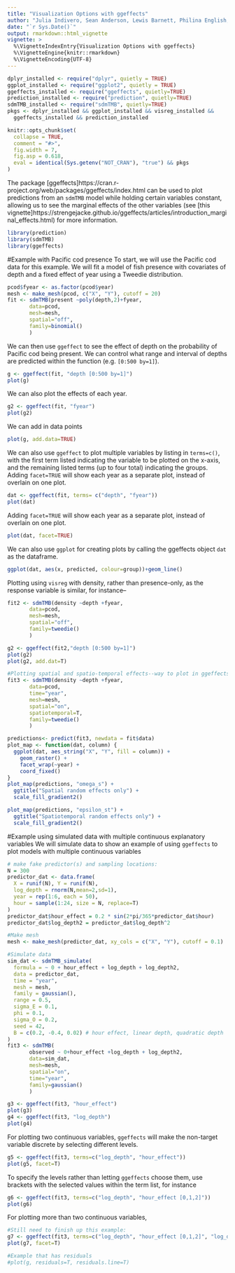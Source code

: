 ```yaml
---
title: "Visualization Options with ggeffects"
author: "Julia Indivero, Sean Anderson, Lewis Barnett, Philina English, Eric Ward"
date: "`r Sys.Date()`"
output: rmarkdown::html_vignette
vignette: >
  %\VignetteIndexEntry{Visualization Options with ggeffects}
  %\VignetteEngine{knitr::rmarkdown}
  %\VignetteEncoding{UTF-8}
---
```


```r
dplyr_installed <- require("dplyr", quietly = TRUE)
ggplot_installed <- require("ggplot2", quietly = TRUE)
ggeffects_installed <- require("ggeffects", quietly=TRUE)
prediction_installed <- require("prediction", quietly=TRUE)
sdmTMB_installed <- require("sdmTMB", quietly=TRUE)
pkgs <- dplyr_installed && ggplot_installed && visreg_installed && 
  ggeffects_installed && prediction_installed

knitr::opts_chunk$set(
  collapse = TRUE,
  comment = "#>",
  fig.width = 7,
  fig.asp = 0.618,
  eval = identical(Sys.getenv("NOT_CRAN"), "true") && pkgs
)
```

The package [ggeffects]https://cran.r-project.org/web/packages/ggeffects/index.html can be used to plot predictions from an `sdmTMB` model while holding certain variables constant, allowing us to see the marginal effects of the other variables (see [this vignette]https://strengejacke.github.io/ggeffects/articles/introduction_marginal_effects.html) for more information.

```r
library(prediction)
library(sdmTMB)
library(ggeffects)
```

#Example with Pacific cod presence
To start, we will use the Pacific cod data for this example. We will fit a model of fish presence with covariates of depth and a fixed effect of year using a Tweedie distribution.

```r
pcod$fyear <- as.factor(pcod$year)
mesh <- make_mesh(pcod, c("X", "Y"), cutoff = 20)
fit <- sdmTMB(present ~poly(depth,2)+fyear,
       data=pcod, 
       mesh=mesh,
       spatial="off",
       family=binomial()
       )
```

We can then use `ggeffect` to see the effect of depth on the probability of Pacific cod being present. We can control what range and interval of depths are predicted within the function (e.g. `[0:500 by=1]`).
```r
g <- ggeffect(fit, "depth [0:500 by=1]")
plot(g)
```

We can also plot the effects of each year.
```r
g2 <- ggeffect(fit, "fyear")
plot(g2)     
```

We can add in data points
```r
plot(g, add.data=TRUE)
```

We can also use `ggeffect` to plot multiple variables by listing in `terms=c()`, with the first term listed indicating the variable to be plotted on the x-axis, and the remaining listed terms (up to four total) indicating the groups. Adding `facet=TRUE` will show each year as a separate plot, instead of overlain on one plot.
```r
dat <- ggeffect(fit, terms= c("depth", "fyear"))
plot(dat)
```

Adding `facet=TRUE` will show each year as a separate plot, instead of overlain on one plot.
```r
plot(dat, facet=TRUE)
```

We can also use `ggplot` for creating plots by calling the ggeffects object `dat` as the dataframe.
```r
ggplot(dat, aes(x, predicted, colour=group))+geom_line()
```

Plotting using `visreg` with density, rather than presence-only, as the response variable is similar, for instance--
```r
fit2 <- sdmTMB(density ~depth +fyear,
       data=pcod, 
       mesh=mesh,
       spatial="off",
       family=tweedie()
       )

g2 <- ggeffect(fit2,"depth [0:500 by=1]")
plot(g2)
plot(g2, add.dat=T)
```


```r
#Plotting spatial and spatio-temporal effects--way to plot in ggeffects?
fit3 <- sdmTMB(density ~depth +fyear,
       data=pcod, 
       time="year",
       mesh=mesh,
       spatial="on",
       spatiotemporal=T,
       family=tweedie()
       )

predictions<- predict(fit3, newdata = fit$data)
plot_map <- function(dat, column) {
  ggplot(dat, aes_string("X", "Y", fill = column)) +
    geom_raster() +
    facet_wrap(~year) +
    coord_fixed()
}
plot_map(predictions, "omega_s") +
  ggtitle("Spatial random effects only") +
  scale_fill_gradient2()

plot_map(predictions, "epsilon_st") +
  ggtitle("Spatiotemporal random effects only") +
  scale_fill_gradient2()
```

#Example using simulated data with multiple continuous explanatory variables
We will simulate data to show an example of using `ggeffects` to plot models with multiple continuous variables
```r
# make fake predictor(s) and sampling locations:
N = 300
predictor_dat <- data.frame(
  X = runif(N), Y = runif(N),
  log_depth = rnorm(N,mean=2,sd=1), 
  year = rep(1:6, each = 50),
  hour = sample(1:24, size = N, replace=T)
)
predictor_dat$hour_effect = 0.2 * sin(2*pi/365*predictor_dat$hour)
predictor_dat$log_depth2 = predictor_dat$log_depth^2

#Make mesh
mesh <- make_mesh(predictor_dat, xy_cols = c("X", "Y"), cutoff = 0.1)

#Simulate data
sim_dat <- sdmTMB_simulate(
  formula = ~ 0 + hour_effect + log_depth + log_depth2,
  data = predictor_dat,
  time = "year",
  mesh = mesh,
  family = gaussian(),
  range = 0.5,
  sigma_E = 0.1,
  phi = 0.1,
  sigma_O = 0.2,
  seed = 42,
  B = c(0.2, -0.4, 0.02) # hour effect, linear depth, quadratic depth
)
fit3 <- sdmTMB(
       observed ~ 0+hour_effect +log_depth + log_depth2,
       data=sim_dat, 
       mesh=mesh,
       spatial="on",
       time="year",
       family=gaussian()
       )
```

```r
g3 <- ggeffect(fit3, "hour_effect")
plot(g3)
g4 <- ggeffect(fit3, "log_depth")
plot(g4)
```

For plotting two continuous variables, `ggeffects` will make the non-target variable discrete by selecting different levels.
```r
g5 <- ggeffect(fit3, terms=c("log_depth", "hour_effect"))
plot(g5, facet=T)
```

To specify the levels rather than letting `ggeffects` choose them, use brackets with the selected values within the term list, for instance

```r
g6 <- ggeffect(fit3, terms=c("log_depth", "hour_effect [0,1,2]"))
plot(g6)
```

For plotting more than two continuous variables, 

```r
#Still need to finish up this example:
g7 <- ggeffect(fit3, terms=c("log_depth", "hour_effect [0,1,2]", "log_depth2"))
plot(g7, facet=T)
```

```r
#Example that has residuals
#plot(g, residuals=T, residuals.line=T)

```

